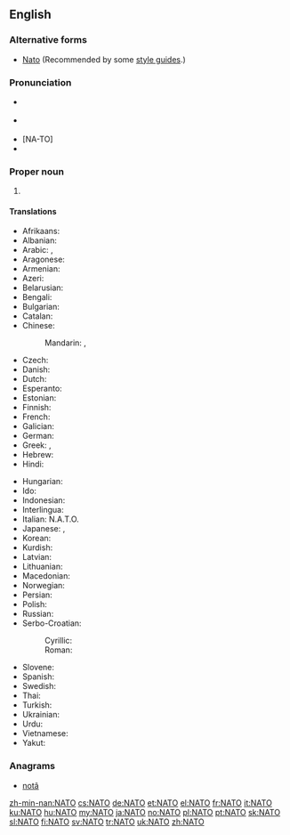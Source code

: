 {{also|nato|Nato}}
==English==
{{wikipedia}}

===Alternative forms===
* [[Nato]] (Recommended by some [[style guide]]s.)

===Pronunciation===
* {{a|UK}} {{IPA|/ˈneɪ.təʊ/}}
* {{a|US}} {{IPA|/ˈneɪ.toʊ/}}
* [NA-TO]
* {{rhymes|eɪtəʊ|eɪtoʊ}}

===Proper noun===
{{en-proper noun}}

# {{acronym of|:w:North Atlantic Treaty Organization|North Atlantic Treaty Organization}}

====Translations====
{{trans-top|North Atlantic Treaty Organization}}
* Afrikaans: {{t-|af|NAVO}}
* Albanian: {{t-|sq|NATO|xs=Albanian}}
* Arabic: {{t-|ar|حلف الناتو|m|tr=Hilf al-naatu}},  {{t-|ar|ناتو|m|tr=naatu}}
* Aragonese: {{t-|an|OTAN|f}}
* Armenian: {{t-|hy|ՆԱՏՕ|tr=NATŌ|sc=Armn}}
* Azeri: {{t-|az|NATO|xs=Azeri}}
* Belarusian: {{t-|be|НАТО|f|tr=NÁTO|xs=Belarusian}}
* Bengali: {{t-|bn|ন্যাটো}}
* Bulgarian: {{t-|bg|НАТО|tr=NÁTO}}
* Catalan: {{t-|ca|OTAN|f}}
* Chinese:
*: Mandarin: {{t-|cmn|北約|sc=Hani}}, {{t-|cmn|北约|tr=Běiyuē|sc=Hani}}
* Czech: {{t+|cs|NATO|n}}
* Danish: {{t-|da|NATO}}
* Dutch: {{t+|nl|NAVO}}
* Esperanto: {{t-|eo|NATO|xs=Esperanto}}
* Estonian: {{t+|et|NATO}}
* Finnish: {{t+|fi|NATO}}
* French: {{t+|fr|OTAN|f}}
* Galician: {{t-|gl|OTAN|f}}
* German: {{t+|de|NATO|f}}
* Greek: {{t+|el|ΝΑΤΟ}}, {{t-|el|ΟΒΣ}}
* Hebrew: {{t-|he|נאט״ו|tr=nat"o}}
* Hindi: {{t-|hi|नैटो|tr=naiṭō|xs=Hindi}}
{{trans-mid}}
* Hungarian: {{t+|hu|NATO}}
* Ido: {{t-|io|NATO}}
* Indonesian: {{t-|id|NATO|xs=Indonesian}}
* Interlingua: {{t-|ia|OTAN}}
* Italian: N.A.T.O.
* Japanese: {{t-|ja|北大西洋条約|tr=きたたいせいようじょうやく, kita-taiseyō-jōyaku}},  {{t-|ja|ナトー|tr=Natō}}
* Korean: {{t-|ko|나토|tr=Nato|sc=Hang}}
* Kurdish: {{t+|ku|NATO}}
* Latvian: {{t-|lv|NATO|xs=Latvian}}
* Lithuanian: {{t-|lt|NATO|xs=Lithuanian}}
* Macedonian: {{t-|mk|НАТО|f|tr=NÁTO}}
* Norwegian: {{t+|no|NATO}}
* Persian: {{t+|fa|ناتو|tr=Nâto|xs=Persian}}
* Polish: {{t+|pl|NATO}}
* Russian: {{t+|ru|НАТО|f|tr=NÁTO}}
* Serbo-Croatian:
*: Cyrillic: {{t-|sh|НАТО|sc=Cyrl}}
*: Roman: {{t-|sh|NATO}}
* Slovene: {{t+|sl|NATO}}
* Spanish: {{t+|es|OTAN|f}}
* Swedish: {{t+|sv|NATO}}
* Thai: {{t-|th|นาโต้|tr=naa-dtôh}}
* Turkish: {{t+|tr|NATO}}
* Ukrainian: {{t+|uk|НАТО|f|tr=NÁTO|xs=Ukrainian}}
* Urdu: {{t-|ur|نیٹو|xs=Urdu}}
* Vietnamese: {{t-|vi|NATO|xs=Vietnamese}}
* Yakut: {{tø|sah|ХАҮТ|tr=HAUT|sc=Cyrl}}
{{trans-bottom}}

===Anagrams===
* [[notâ#English|notâ]]

[[zh-min-nan:NATO]]
[[cs:NATO]]
[[de:NATO]]
[[et:NATO]]
[[el:NATO]]
[[fr:NATO]]
[[it:NATO]]
[[ku:NATO]]
[[hu:NATO]]
[[my:NATO]]
[[ja:NATO]]
[[no:NATO]]
[[pl:NATO]]
[[pt:NATO]]
[[sk:NATO]]
[[sl:NATO]]
[[fi:NATO]]
[[sv:NATO]]
[[tr:NATO]]
[[uk:NATO]]
[[zh:NATO]]